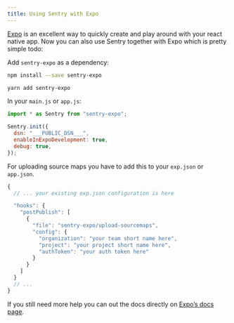 ```yaml
---
title: Using Sentry with Expo
---
```


[Expo](https://expo.io/) is an excellent way to quickly create and play around with your react native app. Now you can also use Sentry together with Expo which is pretty simple todo:

Add `sentry-expo` as a dependency:

```bash {tabTitle:npm}
npm install --save sentry-expo
```

```bash {tabTitle:Yarn}
yarn add sentry-expo
```

In your `main.js` or `app.js`:

```javascript
import * as Sentry from "sentry-expo";

Sentry.init({
  dsn: "___PUBLIC_DSN___",
  enableInExpoDevelopment: true,
  debug: true,
});
```

For uploading source maps you have to add this to your `exp.json` or `app.json`.

```javascript
{
  // ... your existing exp.json configuration is here

  "hooks": {
    "postPublish": [
      {
        "file": "sentry-expo/upload-sourcemaps",
        "config": {
          "organization": "your team short name here",
          "project": "your project short name here",
          "authToken": "your auth token here"
        }
      }
    ]
  }
  // ...
}
```

If you still need more help you can out the docs directly on [Expo’s docs page](https://docs.expo.io/versions/latest/guides/using-sentry/).

